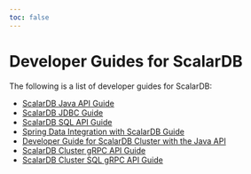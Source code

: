 ```yaml
---
toc: false
---
```


# Developer Guides for ScalarDB

The following is a list of developer guides for ScalarDB:

- [ScalarDB Java API Guide](api-guide.mdx)
- [ScalarDB JDBC Guide](scalardb-sql/jdbc-guide.mdx)
- [ScalarDB SQL API Guide](scalardb-sql/sql-api-guide.mdx)
- [Spring Data Integration with ScalarDB Guide](scalardb-sql/spring-data-guide.mdx)
- [Developer Guide for ScalarDB Cluster with the Java API](scalardb-cluster/developer-guide-for-scalardb-cluster-with-java-api.mdx)
- [ScalarDB Cluster gRPC API Guide](scalardb-cluster/scalardb-cluster-grpc-api-guide.mdx)
- [ScalarDB Cluster SQL gRPC API Guide](scalardb-cluster/scalardb-cluster-sql-grpc-api-guide.mdx)

